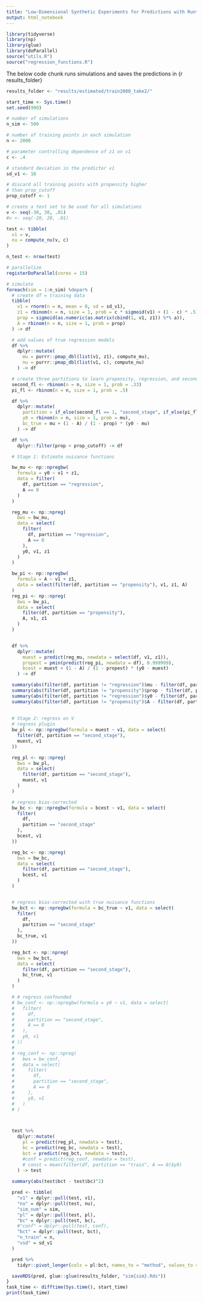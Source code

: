 ```yaml
---
title: "Low-Dimensional Synthetic Experiments for Predictions with Runtime Confounding"
output: html_notebook
---
```




```r
library(tidyverse)
library(np)
library(glue)
library(doParallel)
source("utils.R")
source("regression_functions.R")
```


The below code chunk runs simulations and saves the predictions in {r results_folder}
```r
results_folder <- "results/estimated/train2000_take2/"
```


```r
start_time <- Sys.time()
set.seed(990)

# number of simulations
n_sim <- 500

# number of training points in each simulation
n <- 2000

# parameter controlling dependence of z1 on v1
c <- .4

# standard deviation in the predictor v1
sd_v1 <- 10

# discard all training points with propensity higher
# than prop_cutoff
prop_cutoff <- 1

# create a test set to be used for all simulations
v <- seq(-30, 30, .01)
#v <- seq(-20, 20, .01)

test <- tibble(
  v1 = v,
  nu = compute_nu(v, c)
)

n_test <- nrow(test)

# parallelize
registerDoParallel(cores = 15)

# simulate
foreach(sim = 1:n_sim) %dopar% {
  # create df = training data
  tibble(
    v1 = rnorm(n = n, mean = 0, sd = sd_v1),
    z1 = rbinom(n = n, size = 1, prob = c * sigmoid(v1) + (1 - c) * .5),
    prop = sigmoid(as.numeric(as.matrix(cbind(1, v1, z1)) %*% a)),
    A = rbinom(n = n, size = 1, prob = prop)
  ) -> df

  # add values of true regression models
  df %>%
    dplyr::mutate(
      mu = purrr::pmap_dbl(list(v1, z1), compute_mu),
      nu = purrr::pmap_dbl(list(v1, c), compute_nu)
    ) -> df

  # create three partitions to learn propensity, regression, and second stage
  second_fl <- rbinom(n = n, size = 1, prob = .33)
  pi_fl <- rbinom(n = n, size = 1, prob = .5)

  df %>%
    dplyr::mutate(
      partition = if_else(second_fl == 1, "second_stage", if_else(pi_fl == 1, "propensity", "regression")),
      y0 = rbinom(n = n, size = 1, prob = mu),
      bc_true = mu + (1 - A) / (1 - prop) * (y0 - mu)
    ) -> df

  df %>%
    dplyr::filter(prop < prop_cutoff) -> df

  # Stage 1: Estimate nuisance functions

  bw_mu <- np::npregbw(
    formula = y0 ~ v1 + z1,
    data = filter(
      df, partition == "regression",
      A == 0
    )
  )

  reg_mu <- np::npreg(
    bws = bw_mu,
    data = select(
      filter(
        df, partition == "regression",
        A == 0
      ),
      y0, v1, z1
    )
  )

  bw_pi <- np::npregbw(
    formula = A ~ v1 + z1,
    data = select(filter(df, partition == "propensity"), v1, z1, A)
  )
  reg_pi <- np::npreg(
    bws = bw_pi,
    data = select(
      filter(df, partition == "propensity"),
      A, v1, z1
    )
  )


  df %>%
    dplyr::mutate(
      muest = predict(reg_mu, newdata = select(df, v1, z1)),
      propest = pmin(predict(reg_pi, newdata = df), 0.999999),
      bcest = muest + (1 - A) / (1 - propest) * (y0 - muest)
    ) -> df

  summary(abs(filter(df, partition != "regression")$mu - filter(df, partition != "regression")$muest)^2)
  summary(abs(filter(df, partition != "propensity")$prop - filter(df, partition != "propensity")$propest)^2)
  summary(abs(filter(df, partition != "regression")$y0 - filter(df, partition != "regression")$muest)^2)
  summary(abs(filter(df, partition != "propensity")$A - filter(df, partition != "propensity")$propest)^2)
  
  
  # Stage 2: regress on V
  # regress plugin
  bw_pl <- np::npregbw(formula = muest ~ v1, data = select(
    filter(df, partition == "second_stage"),
    muest, v1
  ))

  reg_pl <- np::npreg(
    bws = bw_pl,
    data = select(
      filter(df, partition == "second_stage"),
      muest, v1
    )
  )

  # regress bias-corrected
  bw_bc <- np::npregbw(formula = bcest ~ v1, data = select(
    filter(
      df,
      partition == "second_stage"
    ),
    bcest, v1
  ))

  reg_bc <- np::npreg(
    bws = bw_bc,
    data = select(
      filter(df, partition == "second_stage"),
      bcest, v1
    )
  )


  # regress bias-corrected with true nuisance functions
  bw_bct <- np::npregbw(formula = bc_true ~ v1, data = select(
    filter(
      df,
      partition == "second_stage"
    ),
    bc_true, v1
  ))

  reg_bct <- np::npreg(
    bws = bw_bct,
    data = select(
      filter(df, partition == "second_stage"),
      bc_true, v1
    )
  )

  # # regress confounded
  # bw_conf <- np::npregbw(formula = y0 ~ v1, data = select(
  #   filter(
  #     df,
  #     partition == "second_stage",
  #     A == 0
  #   ),
  #   y0, v1
  # ))
  # 
  # reg_conf <- np::npreg(
  #   bws = bw_conf,
  #   data = select(
  #     filter(
  #       df,
  #       partition == "second_stage",
  #       A == 0
  #     ),
  #     y0, v1
  #   )
  # )



  test %>%
    dplyr::mutate(
      pl = predict(reg_pl, newdata = test),
      bc = predict(reg_bc, newdata = test),
      bct = predict(reg_bct, newdata = test),
      #conf = predict(reg_conf, newdata = test),
      # const = mean(filter(df, partition == "train", A == 0)$y0)
    ) -> test
  
  summary(abs(test$bct - test$bc)^2)

  pred <- tibble(
    "v1" = dplyr::pull(test, v1),
    "nu" = dplyr::pull(test, nu),
    "sim_num" = sim,
    "pl" = dplyr::pull(test, pl),
    "bc" = dplyr::pull(test, bc),
    #"conf" = dplyr::pull(test, conf),
    "bct" = dplyr::pull(test, bct),
    "n_train" = n,
    "vsd" = sd_v1
  )

  pred %>%
    tidyr::pivot_longer(cols = pl:bct, names_to = "method", values_to = "pred") -> pred

  saveRDS(pred, glue::glue(results_folder, "sim{sim}.Rds"))
}
task_time <- difftime(Sys.time(), start_time)
print(task_time)
```

